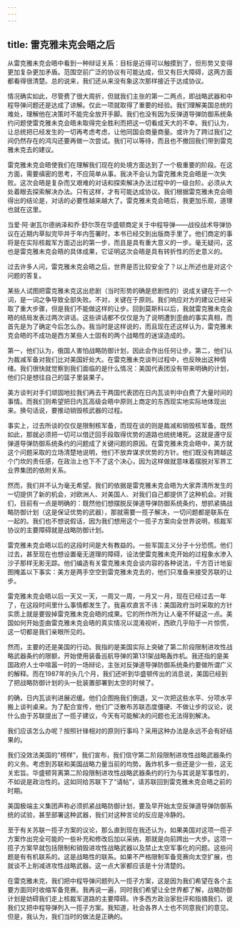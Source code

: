 ```yaml
---
---
---
```

title: 雷克雅未克会晤之后
---

从雷克雅未克会晤中看到一种辩证关系：目标是近得可以触摸到了，但形势又变得更加复杂更加矛盾。范围空前广泛的协议有可能达成，但又有巨大障碍，这两方面都看得很清楚。总的说来，我们还从来没有象这次那样接近于达成协议。

情况确实如此，尽管费了很大周折，但就我们主张的第一二两点，即战略武器和中程导弹问题还是达成了谅解。仅此一项就取得了重要的经验。我们理解美国总统的难处，理解他在决策时不能完全放开手脚。我们也没有因为反弹道导弹防御系统条约问题使雷克雅未克会晤未取得完全胜利而把这一切看成天大的不幸。我们认为，让总统把已经发生的一切再考虑考虑，让他同国会商量商量。或许为了跨过我们之间仍然存在的鸿沟还要再做一次尝试。我们可以等待，而且也不撤回我们带到雷克雅未克去的建议。

雷克雅未克会晤使我们在理解我们现在的处境方面达到了一个极重要的阶段。在这方面，需要缜密的思考，不应简单从事。我决不会认为雷克雅未克会晤是一次失败。这次会晤是复杂而又艰难的对话和探索解决办法过程中的一级台阶。必须从大处着眼去探索解决办法。只有这样，才有可能达成协议。我们根据雷克雅未克会晤得出的结论是，对话的必要性越来越大了。雷克雅未克会晤后，我更加乐观，道理也就在这里。

当爱·阿·谢瓦尔德纳泽和乔·舒尔茨在华盛顿商定关于中程导弹——战役战术导弹协议在近期内草拟完毕并于年内签署时，本书已经交到出版商手里了。他们商定的事将是在实际核裁军方面迈出的第一步，而且是具有重大意义的一步。毫无疑问，这也是雷克雅未克会晤的具体成果，它证明这次会晤是具有转折性的历史意义的。

过去许多人问，雷克雅未克会晤之后，世界是否比较安全了？以上所述也是对这个问题的答复。

某些人试图把雷克雅未克这出悲剧（当时形势的确是悲剧性的）说成关键在于一个词，是一词之争导致全部失败。不对，关键在于原则。我们响应对方的建议已经采取了重大步骤，但是我们不能做这样的让步。回到莫斯科以后，我就雷克雅未克会晤的结局发表过两次讲话。这些讲话都不仅仅是为了说明遭到歪曲的事实真相，而首先是为了确定今后怎么办。我当时是这样说的，而且现在还这样认为，雷克雅未克会晤的不成功是西方某些人士固有的两个战略性的迷误造成的。

第一，他们认为，俄国人害怕战略防御计划，因此会作出任何让步。第二，他们认为裁减军备对我们比对美国好处大。在雷克雅未克谈判过程中，也反映出这种情绪。我们很快就觉察到我们面临的是什么情况：美国代表团没有带来明确的计划，他们只是想往自己的篮子里装果子。

美方谈判对手们顽固地拉我们再去干两国代表团在日内瓦谈判中白费了大量时间的事情。而我们则希望把日内瓦高级会晤中原则上商定的东西现实地实际地体现出来。换句话说，要推动销毁核武器的过程。

事实上，过去所谈的仅仅是限制核军备，而现在谈的则是裁减和销毁核军备。既然如此，那就必须把一切可以借迂回手段取得优势的道路也统统堵死。这就是遵守反弹道导弹防御系统条约的问题成了关键问题的原因。在雷克雅未克会晤中，美方就这个问题采取的立场清楚地说明，他们不放弃谋求优势的方针。他们既没有跨越这个门坎的责任感，在政治上也下不了这个决心，因为这样做就意味着摆脱对军界工业界集团的依附关系。

然而，我们并不认为毫无希望。我们的依据是雷克雅未克会晤为大家弄清所发生的一切提供了新的机会，对欧洲人、对美国人、对我们自己都提供了这种机会。对我们，目前有一点是明确的：既然他们想摆脱反弹道导弹防御系统条约，想抓紧搞战略防御计划（这是保证优势的武器），那就需要一揽子解决，一切问题都是联系在一起的。我们也不想说假话，因为我们想用这个一揽子方案向全世界说明，核裁军协议的主要障碍就是战略防御计划。

雷克雅未克会晤以后的这段时间是大有教益的。一些军国主义分子十分恐慌。他们过去，甚至现在也想设置毫无道理的障碍，设法使雷克雅未克开始的过程象水渗入沙子那样无影无踪。他们编造有关雷克雅未克会谈内容的各种说法，千方百计地妄图掩盖以下事实：美方是两手空空到雷克雅未克去的，他们只准备来接受苏联的让步。

雷克雅未克会晤以后一天又一天，一周又一周，一月又一月，现在已经过去一年了，在这段时间里什么事情都发生了。我喜欢直言不讳：美国政府当时采取的方针实质上就是要毁掉雷克雅未克会晤的成果。它的所作所为让人毫不怀疑这一点。美国如何开始歪曲雷克雅未克会晤的真实情况以混淆视听，西欧几乎陷于一片惊慌，这一切都是我们亲眼所见的。

然而，主要的还是美国的行动。我指的是美国实际上突破了第二阶段限制进攻性战略武器条约的限额，开始使用装备巡航导弹的第131架战略轰炸机。我还指的是美国政府人士中喧嚣一时的一场辩论，主张对反弹道导弹防御系统条约要做所谓广义的解释。而在1987年的头几个月，我们还听到华盛顿传出的消息说，美国已经到了把战略防御计划的头一批装置部署到太空的时候了。

的确，日内瓦谈判进展迟缓。他们企图拖我们倒退，又一次把这些水平、分项水平搬上谈判桌来。为了配合宣传，他们广泛散布苏联态度僵硬、不做让步的议论，说什么由于苏联提出了一揽子建议，今天有可能解决的问题也无法得到解决。

我们应该怎么办呢？按照针锋相对的原则行事吗？采用这种办法是永远不会有好结果的。

我们没效法美国的“榜样”，我们宣布，我们信守第二阶段限制进攻性战略武器条约的义务。考虑到苏联和美国战略力量当前的均势。轰炸机多一些还是少一些，这无关宏旨。华盛顿背离第二阶段限制进攻性战略武器条约的行为与其说是军事性的，不如说是政治性的。这如同给苏联下了“请帖”，请苏联回到雷克雅未克会晤之前的时期。

美国极端主义集团声称必须抓紧战略防御计划，要及早开始太空反弹道导弹防御系统的试验，甚至部署这种武器，我们对这种言论的反应是冷静的。

至于有关苏联一揽子方案的议论，那么直到现在我还认为，如果美国对这项一揽子方案作出完全可能的一些补充和修改后加以采纳，那就是向前跨出一大步。这项一揽子方案早就包括限制和销毁进攻性战略武器以及禁止太空军事化的问题。这些问题是有有机联系的。这是战略性的联系。如果不严格限制军备竞赛向太空扩展，也就谈不上削减进攻性战略武器。这一点大家都应该是十分清楚的。

在雷克雅未克，我们把中程导弹问题列入一揽子方案，这是因为我们希望在各个主要方面同时收缩军备竞赛。我再说一遍，同时我们希望让全世界都了解，战略防御计划是妨碍我们走上核裁军道路的主要障碍。许多西方政治家批评和指摘我们，说我们又把中程导弹列入一揽子方案。我知道，社会各界人士也不同意我们的意见。但是，我认为，我们当时的做法是正确的。
